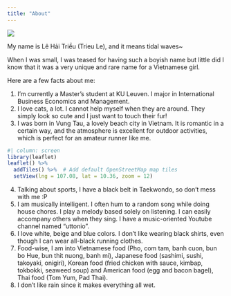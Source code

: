 ```yaml
---
title: "About"
---
```


::: column-margin
![](images/profile-photo.png)
:::

My name is Lê Hải Triều (Trieu Le), and it means tidal waves~ 

When I was small, I was teased for having such a boyish name but little did I know that it was a very unique and rare name for a Vietnamese girl.

Here are a few facts about me:

1. I'm currently a Master's student at KU Leuven. I major in International Business Economics and Management. 
2. I love cats, a lot. I cannot help myself when they are around. They simply look so cute and I just want to touch their fur! 
3. I was born in Vung Tau, a lovely beach city in Vietnam. It is romantic in a certain way, and the atmosphere is excellent for outdoor activities, which is perfect for an amateur runner like me.


```r
#| column: screen
library(leaflet)
leaflet() %>%
  addTiles() %>%  # Add default OpenStreetMap map tiles
  setView(lng = 107.08, lat = 10.36, zoom = 12)

```
4. Talking about sports, I have a black belt in Taekwondo, so don't mess with me :P
5. I am musically intelligent. I often hum to a random song while doing house chores. I play a melody based solely on listening. I can easily accompany others when they sing. I have a music-oriented Youtube channel named "uttonio".
6. I love white, beige and blue colors. I don't like wearing black shirts, even though I can wear all-black running clothes. 
7. Food-wise, I am into Vietnamese food (Pho, com tam, banh cuon, bun bo Hue, bun thit nuong, banh mi), Japanese food (sashimi, sushi, takoyaki, onigiri), Korean food (fried chicken with sauce, kimbap, tokbokki, seaweed soup) and American food (egg and bacon bagel), Thai food (Tom Yum, Pad Thai).
8. I don't like rain since it makes everything all wet.